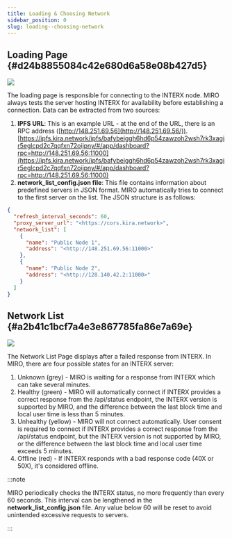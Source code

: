 ```yaml
---
title: Loading & Choosing Network
sidebar_position: 0
slug: loading--choosing-network
---
```





## Loading Page {#d24b8855084c42e680d6a58e08b427d5}


![](/notion_imgs/718736515.png)


The loading page is responsible for connecting to the INTERX node. MIRO always tests the server hosting INTERX for availability before establishing a connection. Data can be extracted from two sources:

1. **IPFS URL**: This is an example URL - at the end of the URL, there is an RPC address ([http://148.251.69.56](http://148.251.69.56/)). [https://ipfs.kira.network/ipfs/bafybeiggh6hd6p54zawzoh2wsh7rk3xagir5eglcpd2c7qqfxn72oijpny/#/app/dashboard?rpc=http://148.251.69.56:11000](https://ipfs.kira.network/ipfs/bafybeiggh6hd6p54zawzoh2wsh7rk3xagir5eglcpd2c7qqfxn72oijpny/#/app/dashboard?rpc=http://148.251.69.56:11000)
2. **network_list_config.json file**: This file contains information about predefined servers in JSON format. MIRO automatically tries to connect to the first server on the list. The JSON structure is as follows:

```json
{
  "refresh_interval_seconds": 60,
  "proxy_server_url": "<https://cors.kira.network>",
  "network_list": [
    {
      "name": "Public Node 1",
      "address": "<http://148.251.69.56:11000>"
    },
    {
      "name": "Public Node 2",
      "address": "<http://128.140.42.2:11000>"
    }
  ]
}
```


## Network List {#a2b41c1bcf7a4e3e867785fa86e7a69e}


![](/notion_imgs/1005049361.png)


The Network List Page displays after a failed response from INTERX. In MIRO, there are four possible states for an INTERX server:

1. Unknown (grey) - MIRO is waiting for a response from INTERX which can take several minutes.
2. Healthy (green) - MIRO will automatically connect if INTERX provides a correct response from the /api/status endpoint, the INTERX version is supported by MIRO, and the difference between the last block time and local user time is less than 5 minutes.
3. Unhealthy (yellow) - MIRO will not connect automatically. User consent is required to connect if INTERX provides a correct response from the /api/status endpoint, but the INTERX version is not supported by MIRO, or the difference between the last block time and local user time exceeds 5 minutes.
4. Offline (red) - If INTERX responds with a bad response code (40X or 50X), it's considered offline.

:::note

MIRO periodically checks the INTERX status, no more frequently than every 60 seconds. This interval can be lengthened in the **network_list_config.json** file. Any value below 60 will be reset to avoid unintended excessive requests to servers.

:::



